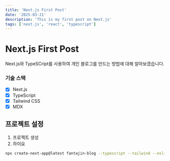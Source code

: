 ```yaml
---
title: 'Next.js First Post'
date: '2025-03-21'
description: 'This is my first post on Next.js'
tags: ['next.js', 'react', 'typescript']
---
```


# Next.js First Post

Next.js와 TypeSCript를 사용하여 개인 블로그를 만드는 방법에 대해 알아보겠습니다.

### 기술 스택

- [x] Next.js
- [x] TypeScript
- [x] Tailwind CSS
- [x] MDX

## 프로젝트 설정

1. 프로젝트 생성
2. 하이요

```bash
npx create-next-app@latest fantajin-blog --typescript --tailwind --eslint
```
